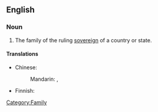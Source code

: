 ==English==

===Noun===
{{en-noun|sg=[[royal]] [[family]]|pl=royal families}}

# The family of the ruling [[sovereign]] of a country or state.

====Translations====
{{trans-top|family of ruling country}}
* Chinese:
*: Mandarin: {{t|cmn|皇室|tr=huángshì|sc=Hani}}, {{t-|cmn|王室|tr=wángshì|sc=Hani}}
{{trans-mid}}
* Finnish: {{t|fi|kuningasperhe}}
{{trans-bottom}}

[[Category:Family]]